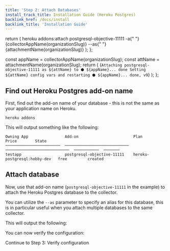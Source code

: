 ```yaml
---
title: 'Step 2: Attach Databases'
install_track_title: Installation Guide (Heroku Postgres)
backlink_href: /docs/install
backlink_title: 'Installation Guide'
---
```



  return (
    <CodeBlock>
      heroku addons:attach postgresql-objective-11111 -a{" "}
      {collectorAppName(organizationSlug)} --as{" "}
      {attachmentName(organizationSlug)}
    </CodeBlock>
  );
};

  const appName = collectorAppName(organizationSlug);
  const attName = attachmentName(organizationSlug);
  return (
    <CodeBlock>
      {`Attaching postgresql-objective-11111 as ${attName} to ⬢ ${appName}... done
Setting ${attName} config vars and restarting ⬢ ${appName}... done, v9`}
    </CodeBlock>
  );
};

## Find out Heroku Postgres add-on name

First, find out the add-on name of your database - this is not the same as your application name on Heroku.

```
heroku addons
```

This will output something like the following:

```
Owning App                Add-on                        Plan                          Price        State
────────────────────────  ────────────────────────────  ────────────────────────────  ───────────  ───────
testapp                   postgresql-objective-11111    heroku-postgresql:hobby-dev   free         created
```

## Attach database

Now, use that add-on name (`postgresql-objective-11111` in the example) to attach the Heroku Postgres database to the collector.

You can utilize the `--as` parameter to specify an alias for this database, this is in particular useful when you attach multiple databases to the same collector.

<AddonsAttachCommand organizationSlug={props.organizationSlug} />

This will output the following:

<AddonsAttachOutput organizationSlug={props.organizationSlug} />

You can now verify the configuration:

<Link className="btn btn-success" to="03_verify_configuration">
  Continue to Step 3: Verify configuration
</Link>
